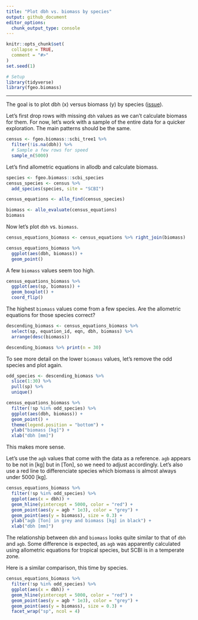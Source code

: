 ```yaml
---
title: "Plot dbh vs. biomass by species"
output: github_document
editor_options: 
  chunk_output_type: console
---
```


```r
knitr::opts_chunk$set(
  collapse = TRUE,
  comment = "#>"
)
set.seed(1)
```

```r
# Setup
library(tidyverse)
library(fgeo.biomass)
```

---

The goal is to plot dbh (x) versus biomass (y) by species ([issue](https://github.com/forestgeo/allodb/issues/73)). 

Let's first drop rows with missing `dbh` values as we can't calculate biomass for them. For now, let's work with a sample of the entire data for a quicker exploration. The main patterns should be the same.

```r
census <- fgeo.biomass::scbi_tree1 %>% 
  filter(!is.na(dbh)) %>% 
  # Sample a few rows for speed
  sample_n(5000)
```

Let's find allometric equations in allodb and calculate biomass.

```r
species <- fgeo.biomass::scbi_species
census_species <- census %>% 
  add_species(species, site = "SCBI")

census_equations <- allo_find(census_species)

biomass <- allo_evaluate(census_equations)
biomass
```

Now let's plot `dbh` vs. `biomass`.

```r
census_equations_biomass <- census_equations %>% right_join(biomass)

census_equations_biomass %>% 
  ggplot(aes(dbh, biomass)) + 
  geom_point()
```

A few `biomass` values seem too high.

```r
census_equations_biomass %>% 
  ggplot(aes(sp, biomass)) +
  geom_boxplot() +
  coord_flip()
```

The highest `biomass` values come from a few species. Are the allometric equations for those species correct?

```r
descending_biomass <- census_equations_biomass %>% 
  select(sp, equation_id, eqn, dbh, biomass) %>% 
  arrange(desc(biomass))

descending_biomass %>% print(n = 30)
```

To see more detail on the lower `biomass` values, let's remove the odd species and plot again.

```r
odd_species <- descending_biomass %>% 
  slice(1:30) %>% 
  pull(sp) %>% 
  unique()

census_equations_biomass %>% 
  filter(!sp %in% odd_species) %>% 
  ggplot(aes(dbh, biomass)) +
  geom_point() +
  theme(legend.position = "bottom") +
  ylab("biomass [kg]") +
  xlab("dbh [mm]")
```

This makes more sense. 

Let's use the `agb` values that come with the data as a reference. `agb` appears to be not in [kg] but in [Ton], so we need to adjust accordingly. Let's also use a red line to differenciate species which biomass is almost always under 5000 [kg].

```r
census_equations_biomass %>% 
  filter(!sp %in% odd_species) %>% 
  ggplot(aes(x = dbh)) +
  geom_hline(yintercept = 5000, color = "red") +
  geom_point(aes(y = agb * 1e3), color = "grey") +
  geom_point(aes(y = biomass), size = 0.3) +
  ylab("agb [Ton] in grey and biomass [kg] in black") +
  xlab("dbh [mm]")
```


The relationship between `dbh` and `biomass` looks quite similar to that of `dbh` and `agb`. Some difference is expected, as `agb` was apparently calculated using allometric equations for tropical species, but SCBI is in a temperate zone.

Here is a similar comparison, this time by species.

```r
census_equations_biomass %>% 
  filter(!sp %in% odd_species) %>% 
  ggplot(aes(x = dbh)) +
  geom_hline(yintercept = 5000, color = "red") +
  geom_point(aes(y = agb * 1e3), color = "grey") +
  geom_point(aes(y = biomass), size = 0.3) +
  facet_wrap("sp", ncol = 4)
```
